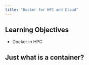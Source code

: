 ```yaml
---
title: "Docker for HPC and Cloud"
---
```


## Learning Objectives

- Docker in HPC

## Just what is a container?